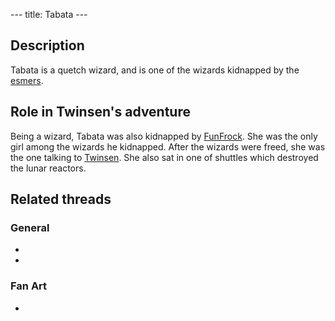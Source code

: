 ---
title: Tabata
---

{{twinsunica import}}{{Infobox Character
 |image=QTTABATA.jpg
 |race=Quetch
 |gender=Female
 |size=average
 |age=Adult
 |magical=
 |lba1=
 |lba2=
 |occupation=
 |requires=
 |amount=
 |fam1=
 |fam2=
 |planet=
 |island=
 |building=
}}

==Description==
Tabata is a quetch wizard, and is one of the wizards kidnapped by the [[esmers]].

==Role in Twinsen's adventure==
Being a wizard, Tabata was also kidnapped by [[FunFrock]]. She was the only girl among the wizards he kidnapped. After the wizards were freed, she was the one talking to [[Twinsen]]. She also sat in one of shuttles which destroyed the lunar reactors.

==Related threads==
===General===
* {{thread|id=9040|title=Toss Up FINAL MATCH!}}
* {{thread|id=8826|title=First Semi of the Toss Up!}}

===Fan Art===
* {{thread|id=11051|title=My Tabata sketch!}}

<!-- remove these category links when they're all automated by categorizers...
[[Category:Quetches]]
[[Category:Female characters]]
[[Category:Average characters]]
[[Category:Adult characters]]
[[Category:Desert Island inhabitants]] -->